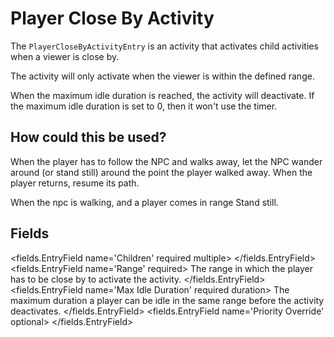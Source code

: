 
# Player Close By Activity 

The `PlayerCloseByActivityEntry` is an activity that activates child activities when a viewer is close by.

The activity will only activate when the viewer is within the defined range.

When the maximum idle duration is reached, the activity will deactivate.
If the maximum idle duration is set to 0, then it won't use the timer.

## How could this be used?
When the player has to follow the NPC and walks away, let the NPC wander around (or stand still) around the point the player walked away. When the player returns, resume its path.

When the npc is walking, and a player comes in range Stand still.


## Fields

<fields.EntryField name='Children' required multiple>
</fields.EntryField>
<fields.EntryField name='Range' required>
     The range in which the player has to be close by to activate the activity.
</fields.EntryField>
<fields.EntryField name='Max Idle Duration' required duration>
     The maximum duration a player can be idle in the same range before the activity deactivates.
</fields.EntryField>
<fields.EntryField name='Priority Override' optional>
</fields.EntryField>
